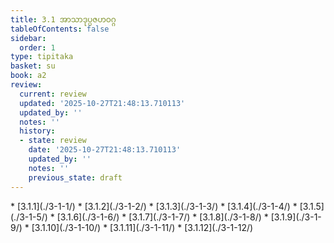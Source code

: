 ```yaml
---
title: 3.1 အာသာဒုပ္ပဇဟဝဂ္ဂ
tableOfContents: false
sidebar:
  order: 1
type: tipitaka
basket: su
book: a2
review:
  current: review
  updated: '2025-10-27T21:48:13.710113'
  updated_by: ''
  notes: ''
  history:
  - state: review
    date: '2025-10-27T21:48:13.710113'
    updated_by: ''
    notes: ''
    previous_state: draft
---
```



<ReviewStatus review={frontmatter.review} showDetails={true} />

<HypothesisAnnotation frontmatter={frontmatter} />

<DynamicBreadcrumb />



<TableOfContents book="a2" section="3.1">
* [3.1.1](./3-1-1/)
* [3.1.2](./3-1-2/)
* [3.1.3](./3-1-3/)
* [3.1.4](./3-1-4/)
* [3.1.5](./3-1-5/)
* [3.1.6](./3-1-6/)
* [3.1.7](./3-1-7/)
* [3.1.8](./3-1-8/)
* [3.1.9](./3-1-9/)
* [3.1.10](./3-1-10/)
* [3.1.11](./3-1-11/)
* [3.1.12](./3-1-12/)
</TableOfContents>